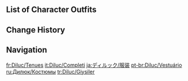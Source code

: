 {{CharacterTabs}}

==List of Character Outfits==
{{Outfits by Category Table|Diluc Outfits|nocharacter=1}}

==Change History==
{{Change History|1.0}}

==Navigation==
{{Character Navbox|link type=outfits}}

[[fr:Diluc/Tenues]]
[[it:Diluc/Completi]]
[[ja:ディルック/服装]]
[[pt-br:Diluc/Vestuário]]
[[ru:Дилюк/Костюмы]]
[[tr:Diluc/Giysiler]]